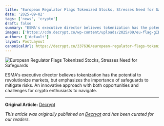 ```yaml
---
title: "European Regulator Flags Tokenized Stocks, Stresses Need for Safeguards"
date: '2025-09-02'
tags: ['news', 'crypto']
draft: false
summary: "ESMA's executive director believes tokenization has the potential to revolutionize markets, but emphasizes the importance of safeguards to mitigate risks. An in"
images: ['https://cdn.decrypt.co/wp-content/uploads/2025/09/eu-flag-gID_7.jpg']
authors: ['default']
layout: PostLayout
canonicalUrl: https://decrypt.co/337636/european-regulator-flags-tokenized-stocks-stresses-need-safeguards
---
```


![European Regulator Flags Tokenized Stocks, Stresses Need for Safeguards](https://cdn.decrypt.co/wp-content/uploads/2025/09/eu-flag-gID_7.jpg)

ESMA's executive director believes tokenization has the potential to revolutionize markets, but emphasizes the importance of safeguards to mitigate risks. An innovative approach with both opportunities and challenges for crypto enthusiasts to navigate.

---

**Original Article:** [Decrypt](https://decrypt.co/337636/european-regulator-flags-tokenized-stocks-stresses-need-safeguards)

*This article was originally published on [Decrypt](https://decrypt.co/337636/european-regulator-flags-tokenized-stocks-stresses-need-safeguards) and has been curated for our readers.*

